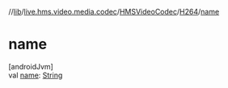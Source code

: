 //[lib](../../../../index)/[live.hms.video.media.codec](../../index)/[HMSVideoCodec](../index)/[H264](index)/[name](name)

# name

[androidJvm]\
val [name](name): [String](https://kotlinlang.org/api/latest/jvm/stdlib/kotlin/-string/index.html)
